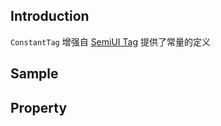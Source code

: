 
<Meta title="Component/ConstantTag" of={ConstantTagStories} />

## Introduction

`ConstantTag` 增强自 [SemiUI Tag](https://semi.design/zh-CN/show/tag) 提供了常量的定义

## Sample

<Canvas of={ConstantTagStories.Default} />

## Property

<Controls of={ConstantTagStories.Default} />
